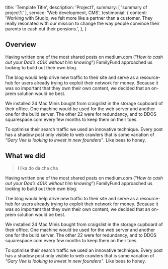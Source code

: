 
  title: 'Template Title',
  description:
    'Project1',
  summary: [
    'summary of project1.'
  ],
  service: 'Web development, CMS',
  testimonial: {
    content:
      'Working with Studio, we felt more like a partner than a customer. They really resonated with our mission to change the way people convince their parents to cash out their pensions.',
  },
}



## Overview

Having written one of the most shared posts on medium.com (“_How to cash out your Dad’s 401K without him knowing_”) FamilyFund approached us looking to build out their own blog.

The blog would help drive new traffic to their site and serve as a resource-hub for users already trying to exploit their network for money. Because it was so important that they own their own content, we decided that an on-prem solution would be best.

We installed 24 Mac Minis bought from craigslist in the storage cupboard of their office. One machine would be used for the web server and another one for the build server. The other 22 were for redundancy, and to DDOS squarespace.com every few months to keep them on their toes.

To optimise their search traffic we used an innovative technique. Every post has a shadow post only visible to web crawlers that is some variation of _“Gary Vee is looking to invest in new founders”_. Like bees to honey.

## What we did

<Blockquote
  image={{ src: ChaCha }}
>
I lika do da cha cha
</Blockquote>

Having written one of the most shared posts on medium.com (“_How to cash out your Dad’s 401K without him knowing_”) FamilyFund approached us looking to build out their own blog.

The blog would help drive new traffic to their site and serve as a resource-hub for users already trying to exploit their network for money. Because it was so important that they own their own content, we decided that an on-prem solution would be best.

We installed 24 Mac Minis bought from craigslist in the storage cupboard of their office. One machine would be used for the web server and another one for the build server. The other 22 were for redundancy, and to DDOS squarespace.com every few months to keep them on their toes.

To optimise their search traffic we used an innovative technique. Every post has a shadow post only visible to web crawlers that is some variation of _“Gary Vee is looking to invest in new founders”_. Like bees to honey.

